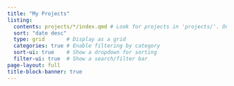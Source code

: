 ```yaml
---
title: "My Projects"
listing:
  contents: projects/*/index.qmd # Look for projects in 'projects/'. Only include 'index.qmd's
  sort: "date desc"
  type: grid       # Display as a grid
  categories: true # Enable filtering by category
  sort-ui: true    # Show a dropdown for sorting
  filter-ui: true  # Show a search/filter bar
page-layout: full
title-block-banner: true
---
```

